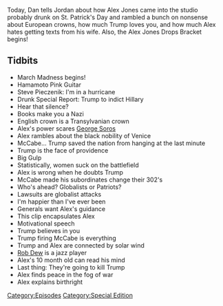 {{Episode
    | title           = St. Patrick's Day Special Report
    | caption         = [https://knowledgefight.libsyn.com/knowledge-fight-st-patricks-day-special-report Listen to this episode on Libsyn]
    | episodeNumber   = 139
    | length          = 01:37:42
    | airDate         = March 19, 2018
    | episodeType     = [[:Category:Special Edition|Special Edition]]
    | appearance      = [[Daryl Hamamoto]], [[Steve Pieczenik]], [[Andrew McCabe]], [[Rob Dew]]
    | oocDrop         = I can't do this any more
    | previousEpisode = [[138: March 13-15, 2018]]
    | nextEpisode     = [[140: February 18, 2011]]
}}

{{Stub}}

Today, Dan tells Jordan about how Alex Jones came into the studio probably drunk on St. Patrick's Day and rambled a bunch on nonsense about European crowns, how much Trump loves you, and how much Alex hates getting texts from his wife. Also, the Alex Jones Drops Bracket begins!

==Tidbits==

*March Madness begins!
*Hamamoto Pink Guitar
*Steve Pieczenik: I'm in a hurricane
*Drunk Special Report: Trump to indict Hillary
*Hear that silence?
*Books make you a Nazi
*English crown is a Transylvanian crown
*Alex's power scares [[George Soros]]
*Alex rambles about the black nobility of Venice
*McCabe... Trump saved the nation from hanging at the last minute
*Trump is the face of providence
*Big Gulp
*Statistically, women suck on the battlefield
*Alex is wrong when he doubts Trump
*McCabe made his subordinates change their 302's
*Who's ahead? Globalists or Patriots?
*Lawsuits are globalist attacks
*I'm happier than I've ever been
*Generals want Alex's guidance
*This clip encapsulates Alex
*Motivational speech
*Trump believes in you
*Trump firing McCabe is everything
*Trump and Alex are connected by solar wind
*[[Rob Dew]] is a jazz player
*Alex's 10 month old can read his mind
*Last thing: They're going to kill Trump
*Alex finds peace in the fog of war
*Alex explains birthright

[[Category:Episodes]]
[[Category:Special Edition]]

